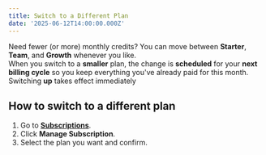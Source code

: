 ```yaml
---
title: Switch to a Different Plan
date: '2025-06-12T14:00:00.000Z'
---
```


Need fewer (or more) monthly credits? You can move between **Starter**, **Team**, and **Growth** whenever you like.  \
When you switch to a **smaller** plan, the change is **scheduled** for your **next billing cycle** so you keep everything you've already paid for this month.
Switching **up** takes effect immediately

## How to switch to a different plan

1. Go to **[Subscriptions](https://portal.yakshaver.ai/settings/plan)**.
2. Click **Manage Subscription**.
3. Select the plan you want and confirm.
